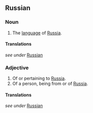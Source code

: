 ==Russian==

===Noun===
#The [[language]] of [[Russia]].

====Translations====
''see under'' [[Russian]]


===Adjective===

#Of or pertaining to [[Russia]].
#Of a person, being from or of [[Russia]].

====Translations====
''see under'' [[Russian]]